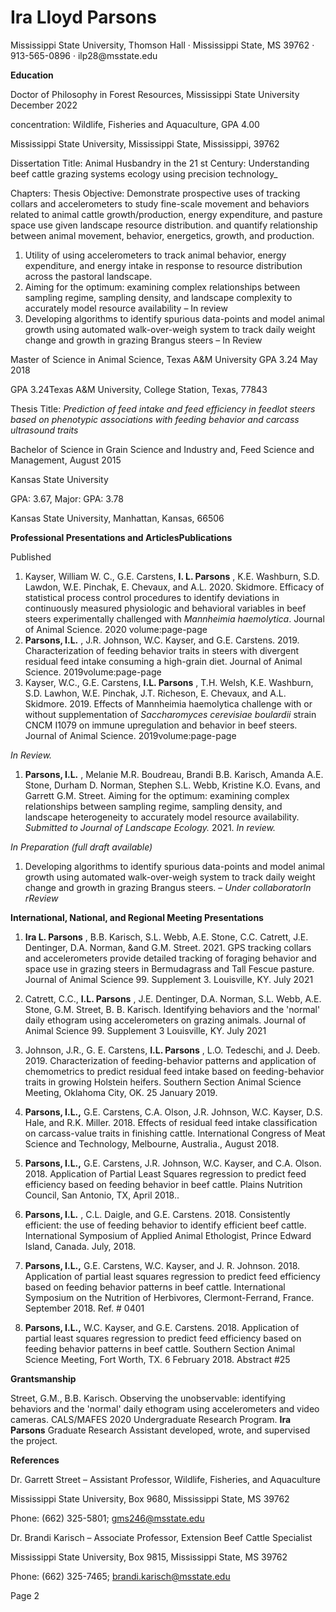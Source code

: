 # **Ira Lloyd Parsons**

Mississippi State University, Thomson Hall · Mississippi State, MS 39762 · 913-565-0896 · ilp28@msstate.edu

**Education**

Doctor of Philosophy in Forest Resources, Mississippi State University December 2022

concentration: Wildlife, Fisheries and Aquaculture, GPA 4.00

Mississippi State University, Mississippi State, Mississippi, 39762

Dissertation Title: Animal Husbandry in the 21 st Century: Understanding beef cattle grazing systems ecology using precision technology_

Chapters: Thesis Objective: Demonstrate prospective uses of tracking collars and accelerometers to study fine-scale movement and behaviors related to animal cattle growth/production, energy expenditure, and pasture space use given landscape resource distribution. and quantify relationship between animal movement, behavior, energetics, growth, and production.

1. Utility of using accelerometers to track animal behavior, energy expenditure, and energy intake in response to resource distribution across the pastoral landscape.
2. Aiming for the optimum: examining complex relationships between sampling regime, sampling density, and landscape complexity to accurately model resource availability – In review
3. Developing algorithms to identify spurious data-points and model animal growth using automated walk-over-weigh system to track daily weight change and growth in grazing Brangus steers – In Review

Master of Science in Animal Science, Texas A&amp;M University GPA 3.24 May 2018

GPA 3.24Texas A&amp;M University, College Station, Texas, 77843

Thesis Title: _Prediction of feed intake and feed efficiency in feedlot steers
 based on phenotypic associations with feeding behavior and carcass ultrasound traits_

Bachelor of Science in Grain Science and Industry and, Feed Science and Management, August 2015

Kansas State University

GPA: 3.67, Major: GPA: 3.78

Kansas State University, Manhattan, Kansas, 66506

**Professional Presentations and ArticlesPublications**

Published

1. Kayser, William W. C., G.E. Carstens, **I. L. Parsons** , K.E. Washburn, S.D. Lawdon, W.E. Pinchak, E. Chevaux, and A.L. 2020. Skidmore. Efficacy of statistical process control procedures to identify deviations in continuously measured physiologic and behavioral variables in beef steers experimentally challenged with _Mannheimia haemolytica_. Journal of Animal Science. 2020 volume:page-page
2. **Parsons, I.L.** , J.R. Johnson, W.C. Kayser, and G.E. Carstens. 2019. Characterization of feeding behavior traits in steers with divergent residual feed intake consuming a high-grain diet. Journal of Animal Science. 2019volume:page-page
3. Kayser, W.C., G.E. Carstens, **I.L. Parsons** , T.H. Welsh, K.E. Washburn, S.D. Lawhon, W.E. Pinchak, J.T. Richeson, E. Chevaux, and A.L. Skidmore. 2019. Effects of Mannheimia haemolytica challenge with or without supplementation of _Saccharomyces cerevisiae boulardii_ strain CNCM I1079 on immune upregulation and behavior in beef steers. Journal of Animal Science. 2019volume:page-page

_In Review._

1. **Parsons, I.L.** , Melanie M.R. Boudreau, Brandi B.B. Karisch, Amanda A.E. Stone, Durham D. Norman, Stephen S.L. Webb, Kristine K.O. Evans, and Garrett G.M. Street. Aiming for the optimum: examining complex relationships between sampling regime, sampling density, and landscape heterogeneity to accurately model resource availability. _Submitted to Journal of Landscape Ecology._ 2021. _In review._

_In Preparation (full draft available)_

1. Developing algorithms to identify spurious data-points and model animal growth using automated walk-over-weigh system to track daily weight change and growth in grazing Brangus steers. – _Under collaboratorIn rReview_

**International, National, and Regional Meeting Presentations**

1. **Ira L. Parsons** , B.B. Karisch, S.L. Webb, A.E. Stone, C.C. Catrett, J.E. Dentinger, D.A. Norman, &amp;and G.M. Street. 2021. GPS tracking collars and accelerometers provide detailed tracking of foraging behavior and space use in grazing steers in Bermudagrass and Tall Fescue pasture. Journal of Animal Science 99. Supplement 3. Louisville, KY. July 2021
2. Catrett, C.C., **I.L. Parsons** , J.E. Dentinger, D.A. Norman, S.L. Webb, A.E. Stone, G.M. Street, B. B. Karisch. Identifying behaviors and the &#39;normal&#39; daily ethogram using accelerometers on grazing animals. Journal of Animal Science 99. Supplement 3 Louisville, KY. July 2021
3. Johnson, J.R., G. E. Carstens, **I.L. Parsons** , L.O. Tedeschi, and J. Deeb. 2019. Characterization of feeding-behavior patterns and application of chemometrics to predict residual feed intake based on feeding-behavior traits in growing Holstein heifers. Southern Section Animal Science Meeting, Oklahoma City, OK. 25 January 2019.
4. **Parsons, I.L.,** G.E. Carstens, C.A. Olson, J.R. Johnson, W.C. Kayser, D.S. Hale, and R.K. Miller. 2018. Effects of residual feed intake classification on carcass-value traits in finishing cattle. International Congress of Meat Science and Technology, Melbourne, Australia., August 2018.

1. **Parsons, I.L.,** G.E. Carstens, J.R. Johnson, W.C. Kayser, and C.A. Olson. 2018. Application of Partial Least Squares regression to predict feed efficiency based on feeding behavior in beef cattle. Plains Nutrition Council, San Antonio, TX, April 2018..
2. **Parsons, I.L.** , C.L. Daigle, and G.E. Carstens. 2018. Consistently efficient: the use of feeding behavior to identify efficient beef cattle. International Symposium of Applied Animal Ethologist, Prince Edward Island, Canada. July, 2018.
3. **Parsons, I.L.,** G.E. Carstens, W.C. Kayser, and J. R. Johnson. 2018. Application of partial least squares regression to predict feed efficiency based on feeding behavior patterns in beef cattle. International Symposium on the Nutrition of Herbivores, Clermont-Ferrand, France. September 2018. Ref. # 0401
4. **Parsons, I.L.,** W.C. Kayser, and G.E. Carstens. 2018. Application of partial least squares regression to predict feed efficiency based on feeding behavior patterns in beef cattle. Southern Section Animal Science Meeting, Fort Worth, TX. 6 February 2018. Abstract #25

**Grantsmanship**

Street, G.M., B.B. Karisch. Observing the unobservable: identifying behaviors and the &#39;normal&#39; daily ethogram using accelerometers and video cameras. CALS/MAFES 2020 Undergraduate Research Program. **Ira Parsons** Graduate Research Assistant developed, wrote, and supervised the project.

**References**

Dr. Garrett Street – Assistant Professor, Wildlife, Fisheries, and Aquaculture

Mississippi State University, Box 9680, Mississippi State, MS 39762

Phone: (662) 325-5801; [gms246@msstate.edu](mailto:gms246@msstate.edu)

Dr. Brandi Karisch – Associate Professor, Extension Beef Cattle Specialist

Mississippi State University, Box 9815, Mississippi State, MS 39762

Phone: (662) 325-7465; [brandi.karisch@msstate.edu](mailto:brandi.karisch@msstate.edu)

Page 2